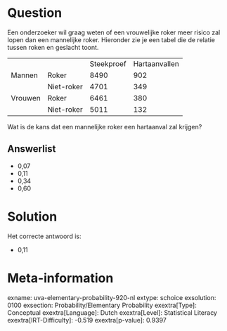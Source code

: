 Question
========

Een onderzoeker wil graag weten of een vrouwelijke roker meer risico zal
lopen dan een mannelijke roker. Hieronder zie je een tabel die de
relatie tussen roken en geslacht toont.

  --------- ------------ ------------ ---------------
                         Steekproef   Hartaanvallen
  Mannen    Roker        8490         902
            Niet-roker   4701         349
  Vrouwen   Roker        6461         380
            Niet-roker   5011         132
  --------- ------------ ------------ ---------------

Wat is de kans dat een mannelijke roker een hartaanval zal krijgen?

Answerlist
----------

* 0,07
* 0,11
* 0,34
* 0,60

Solution
========

Het correcte antwoord is: 

* 0,11

Meta-information
================
exname: uva-elementary-probability-920-nl
extype: schoice
exsolution: 0100
exsection: Probability/Elementary Probability
exextra[Type]: Conceptual
exextra[Language]: Dutch
exextra[Level]: Statistical Literacy
exextra[IRT-Difficulty]: -0.519
exextra[p-value]: 0.9397
